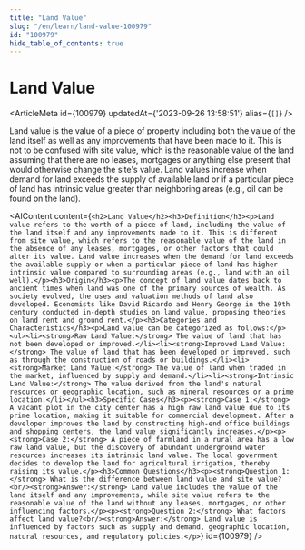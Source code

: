 ```yaml
---
title: "Land Value"
slug: "/en/learn/land-value-100979"
id: "100979"
hide_table_of_contents: true
---
```



# Land Value

<ArticleMeta id={100979} updatedAt={'2023-09-26 13:58:51'} alias={`[]`} />
<div className='border-solid border-b border-t-0 my-4 border-[var(--ifm-color-gray-300)]' />

Land value is the value of a piece of property including both the value of the land itself as well as any improvements that have been made to it. This is not to be confused with site value, which is the reasonable value of the land assuming that there are no leases, mortgages or anything else present that would otherwise change the site's value. Land values increase when demand for land exceeds the supply of available land or if a particular piece of land has intrinsic value greater than neighboring areas (e.g., oil can be found on the land).

<AIContent content={`<h2>Land Value</h2><h3>Definition</h3><p>Land value refers to the worth of a piece of land, including the value of the land itself and any improvements made to it. This is different from site value, which refers to the reasonable value of the land in the absence of any leases, mortgages, or other factors that could alter its value. Land value increases when the demand for land exceeds the available supply or when a particular piece of land has higher intrinsic value compared to surrounding areas (e.g., land with an oil well).</p><h3>Origin</h3><p>The concept of land value dates back to ancient times when land was one of the primary sources of wealth. As society evolved, the uses and valuation methods of land also developed. Economists like David Ricardo and Henry George in the 19th century conducted in-depth studies on land value, proposing theories on land rent and ground rent.</p><h3>Categories and Characteristics</h3><p>Land value can be categorized as follows:</p><ul><li><strong>Raw Land Value:</strong> The value of land that has not been developed or improved.</li><li><strong>Improved Land Value:</strong> The value of land that has been developed or improved, such as through the construction of roads or buildings.</li><li><strong>Market Land Value:</strong> The value of land when traded in the market, influenced by supply and demand.</li><li><strong>Intrinsic Land Value:</strong> The value derived from the land's natural resources or geographic location, such as mineral resources or a prime location.</li></ul><h3>Specific Cases</h3><p><strong>Case 1:</strong> A vacant plot in the city center has a high raw land value due to its prime location, making it suitable for commercial development. After a developer improves the land by constructing high-end office buildings and shopping centers, the land value significantly increases.</p><p><strong>Case 2:</strong> A piece of farmland in a rural area has a low raw land value, but the discovery of abundant underground water resources increases its intrinsic land value. The local government decides to develop the land for agricultural irrigation, thereby raising its value.</p><h3>Common Questions</h3><p><strong>Question 1:</strong> What is the difference between land value and site value?<br/><strong>Answer:</strong> Land value includes the value of the land itself and any improvements, while site value refers to the reasonable value of the land without any leases, mortgages, or other influencing factors.</p><p><strong>Question 2:</strong> What factors affect land value?<br/><strong>Answer:</strong> Land value is influenced by factors such as supply and demand, geographic location, natural resources, and regulatory policies.</p>`} id={100979} />
